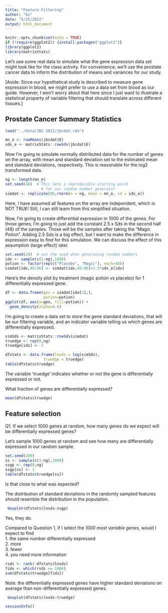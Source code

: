 ```yaml
---
title: "Feature Filtering"
author: "ks"
date: "5/25/2022"
output: html_document
---
```


```r
knitr::opts_chunk$set(echo = TRUE)
if (!require(ggplot2)) {install.packages("ggplot2")}
library(ggplot2)
library(matrixStats)
```

Let's use some real data to simulate what the gene expression data set might look like for the class activity.  For convenience, we'll use the prostate cancer data to inform the distribution of means and variances for our study.  

[Aside: Since our hypothetical study is described to measure gene expression in blood, we might prefer to use a data set from blood as our guide. However, I won't worry about that here since I just want to illustrate a statistical property of variable filtering that should translate across different tissues.]

## Prostate Cancer Summary Statistics

```r
load("../data/JBC 2012/jbcdat.rda")

mn_e <- rowMeans(jbcdat$E)
sds_e <- matrixStats::rowSds(jbcdat$E)
```

Now I'm going to simulate normally distributed data for the number of genes on the array, with mean and standard deviation set to the estimated mean and standard deviations, respectively. This is reasonable for the log2 transformed data.

```r
ng <- length(mn_e)
set.seed(40)  # This sets a reproducible starting point 
                # for our random number generator
simdat <- replicate(96,rnorm(n = ng, mean = mn_e, sd = sds_e))
```

Here, I have assumed all features on the array are independent, which is NOT TRUE! Still, I can still learn from this simplified situation.

Now, I'm going to create differential expression in 1000 of the genes. For those genes, I'm going to just add the constant 2.5 x Sds in the second half (48) of the samples. Those will be the samples after taking the "Magic Potion". Adding 2.5 Sds is a big effect, but I want to make the difference in expression easy to find for this simulation. We can discuss the effect of this assumption (large effect) later.

```r
set.seed(20)  # set the seed when generating random numbers
idx <- sample(c(1:ng),1000)
potion <- factor(rep(c("Placebo", "Magic"), each=48))
simdat[idx,49:96] <- simdat[idx,49:96]+2.5*sds_e[idx]
```

Here's the density plot by treatment (magic potion vs placebo) for 1 differentially expressed gene.

```r
df <- data.frame(gex = simdat[idx[1],],
                 potion=potion)
ggplot(df, aes(x=gex, fill=potion)) +
  geom_density(alpha=0.6)
```

I'm going to create a data set to store the gene standard deviations, that will be our filtering variable, and an indicator variable telling us which genes are differentially expressed.

```r
simSds <- matrixStats::rowSds(simdat)
truedge <- rep(0,ng)
truedge[idx] <- 1

dfstats <- data.frame(lnsds = log(simSds),
                 truedge = truedge)
table(dfstats$truedge)
```

The variable 'truedge' indicates whether or not the gene is differentially expressed or not.

What fraction of genes are differentially expressed?
```r
mean(dfstats$truedge)
```

## Feature selection

Q1. If we select 1000 genes at random, how many genes do we expect will be differentially expressed genes?   


Let's sample 1000 genes at random and see how many are differentially expressed in our random sample.

```r
set.seed(200)
ss <- sample(c(1:ng),1000)
ssgp <- rep(0,ng)
ssgp[ss] <- 1
table(dfstats$truedge[ss])
```

Is that close to what was expected?  

The distribution of standard deviations in the randomly sampled features should resemble the distribution in the population.
```r
 boxplot(dfstats$lnsds~ssgp)
```

Yes, they do.


Compared to Question 1, if I select the *1000 most variable genes*, would I expect to find  
1. the same number differentially expressed  
2. more   
3. fewer  
4. you need more information

```r
rsds <- rank(-dfstats$lnsds)
fidx <- which(rsds <= 1000)
sum(dfstats$truedge[fidx])
```


Note: the differentially expressed genes have higher standard deviations on average than non-differentially expressed genes.
```r
 boxplot(dfstats$lnsds~truedge)
```


```r
sessionInfo()
```
